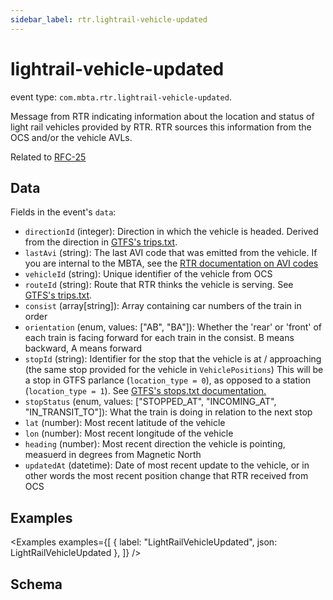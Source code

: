 ```yaml
---
sidebar_label: rtr.lightrail-vehicle-updated
---
```



# lightrail-vehicle-updated

event type: `com.mbta.rtr.lightrail-vehicle-updated`.

Message from RTR indicating information about the location and status of light rail vehicles provided by RTR. RTR sources this information from the OCS and/or the vehicle AVLs.

Related to [RFC-25](https://github.com/mbta/technology-docs/blob/main/rfcs/accepted/0025-light-rail-trip-model.md)

## Data

Fields in the event's `data`:

- `directionId` (integer): Direction in which the vehicle is headed. Derived from the direction in [GTFS's trips.txt](https://gtfs.org/documentation/schedule/reference/#tripstxt).
- `lastAvi` (string): The last AVI code that was emitted from the vehicle. If you are internal to the MBTA, see the [RTR documentation on AVI codes](https://github.com/mbta/rtr/blob/f734e361cb7361ec0cde461add8e1e1bfc938b74/docs/avi_codes.pdf)
- `vehicleId` (string): Unique identifier of the vehicle from OCS
- `routeId` (string): Route that RTR thinks the vehicle is serving. See [GTFS's trips.txt](https://gtfs.org/documentation/schedule/reference/#tripstxt).
- `consist` (array[string]): Array containing car numbers of the train in order
- `orientation` (enum, values: ["AB", "BA"]): Whether the 'rear' or 'front' of each train is facing forward for each train in the consist. B means backward, A means forward
- `stopId` (string): Identifier for the stop that the vehicle is at / approaching (the same stop provided for the vehicle in `VehiclePositions`) This will be a stop in GTFS parlance (`location_type = 0`), as opposed to a station (`location_type = 1`). See [GTFS's stops.txt documentation.](https://gtfs.org/documentation/schedule/reference/#stopstxt)
- `stopStatus` (enum, values: ["STOPPED_AT", "INCOMING_AT", "IN_TRANSIT_TO"]): What the train is doing in relation to the next stop
- `lat` (number): Most recent latitude of the vehicle
- `lon` (number): Most recent longitude of the vehicle
- `heading` (number): Most recent direction the vehicle is pointing, measuerd in degrees from Magnetic North
- `updatedAt` (datetime): Date of most recent update to the vehicle, or in other words the most recent position change that RTR received from OCS

## Examples

<Examples
  examples={[
    { label: "LightRailVehicleUpdated", json: LightRailVehicleUpdated },
  ]}
/>

## Schema

<EventSchemaPath event="com.mbta.rtr.lightrail-vehicle-updated" />
